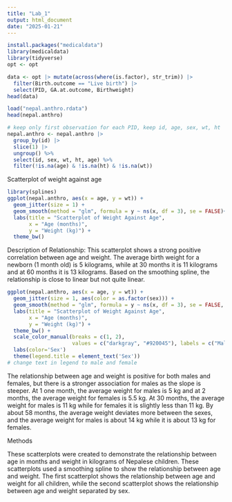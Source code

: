 ```yaml
---
title: "Lab_1"
output: html_document
date: "2025-01-21"
---
```


```r
install.packages("medicaldata")
library(medicaldata)
library(tidyverse)
opt <- opt

data <- opt |> mutate(across(where(is.factor), str_trim)) |>
  filter(Birth.outcome == "Live birth") |>
  select(PID, GA.at.outcome, Birthweight)
head(data)
```

```r
load("nepal.anthro.rdata")
head(nepal.anthro)

# keep only first observation for each PID, keep id, age, sex, wt, ht
nepal.anthro <- nepal.anthro |>
  group_by(id) |>
  slice(1) |>
  ungroup() %>% 
  select(id, sex, wt, ht, age) %>% 
  filter(!is.na(age) & !is.na(ht) & !is.na(wt))
```

Scatterplot of weight against age

```r
library(splines)
ggplot(nepal.anthro, aes(x = age, y = wt)) +
  geom_jitter(size = 1) +
  geom_smooth(method = "glm", formula = y ~ ns(x, df = 3), se = FALSE)+
  labs(title = "Scatterplot of Weight Against Age",
       x = "Age (months)",
       y = "Weight (kg)") +
  theme_bw()
```

Description of Relationship:
This scatterplot shows a strong positive correlation between age and weight. The average birth weight for a newborn (1 month old) is 5 kilograms, while at 30 months it is 11 kilograms and at 60 months it is 13 kilograms. Based on the smoothing spline, the relationship is close to linear but not quite linear.  

```r

ggplot(nepal.anthro, aes(x = age, y = wt)) +
  geom_jitter(size = 1, aes(color = as.factor(sex))) +
  geom_smooth(method = "glm", formula = y ~ ns(x, df = 3), se = FALSE, aes(color = as.factor(sex)))+
  labs(title = "Scatterplot of Weight Against Age",
       x = "Age (months)",
       y = "Weight (kg)") +
  theme_bw() + 
  scale_color_manual(breaks = c(1, 2),
                     values = c("darkgray", "#920045"), labels = c("Male","Female")) + 
  labs(color='Sex') 
  theme(legend.title = element_text('Sex'))
# change text in legend to male and female

```

The relationship between age and weight is positive for both males and females, but there is a stronger association for males as the slope is steeper. At 1 one month, the average weight for males is 5 kg and at 2 months, the average weight for females is 5.5 kg. At 30 months, the average weight for males is 11 kg while for females it is slightly less than 11 kg. By about 58 months, the average weight deviates more between the sexes, and the average weight for males is about 14 kg while it is about 13 kg for females. 

Methods

These scatterplots were created to demonstrate the relationship between age in months and weight in kilograms of Nepalese children. These scatterplots used a smoothing spline to show the relationship between age and weight. The first scatterplot shows the relationship between age and weight for all children, while the second scatterplot shows the relationship between age and weight separated by sex.



